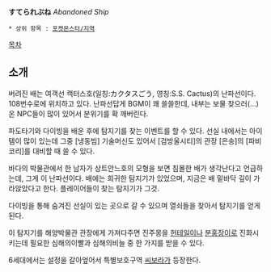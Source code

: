 '''すてられぶね''' ''Abandoned Ship''

 * 상위 항목 : [[포켓몬스터/지역]]

[[목차]]

== 소개 ==
버려진 배는 여객선 캑터스호(일칭:カクタスごう, 영칭:S.S. Cactus)의 난파선이다. 108번수로에 위치하고 있다. 난파선답게 BGM이 꽤 쓸쓸한데, 내부는 보물 찾으러(...) 온 NPC들이 많이 있어서 분위기를 확 깨버린다.

파도타기와 다이빙을 배운 후에 탐지기를 찾는 이벤트를 할 수 있다. 선실 내에서는 아이템이 많이 있는데 그중 [냉동빔] 기술머신도 있어서 [검방울시티]의 관장 [은송]의 [파비코리]를 대비할 때 쓸 수 있다.

바다의 박물관에서 한 남자가 상트안느호의 모형을 보면 침몰한 배가 생각난다고 언급하는데, 그게 이 난파선이다. 배에는 희귀한 탐지기가 있었으며, 지금은 배 밑바닥 깊이 가라앉았다고 한다. 플레이어들이 찾는 탐지기가 그것.

다이빙을 통해 숨겨진 선실이 있는 곳으로 갈 수 있으며 열쇠들을 찾아서 탐지기를 얻게 된다.

이 탐지기를 해양박물관 관장에게 가져다주면 진주몽을 [[헌테일]]이나 [[분홍장이]]로 진화시키는데 필요한 심해의이빨과 심해의비늘 중 한 가지를 받을 수 있다.

6세대에서는 설정을 갈아엎어서 특별보호구역 [[씨보라]]가 등장한다.


